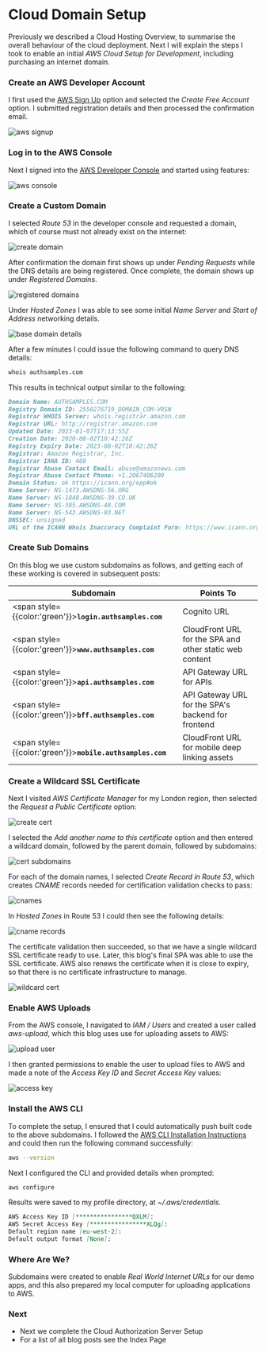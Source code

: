 # Cloud Domain Setup

Previously we described a <Link href='/posts/cloud-hosting'>Cloud Hosting Overview</Link>, to summarise the overall behaviour of the cloud deployment. Next I will explain the steps I took to enable an initial *AWS Cloud Setup for Development*, including purchasing an internet domain.

### Create an AWS Developer Account

I first used the [AWS Sign Up](https://aws.amazon.com/free) option and selected the *Create Free Account* option. I submitted registration details and then processed the confirmation email.

![aws signup](/images/590/aws-signup.jpg)

### Log in to the AWS Console

Next I signed into the [AWS Developer Console](https://aws.amazon.com/console/) and started using features:

![aws console](/images/590/aws-console.jpg)

### Create a Custom Domain

I selected *Route 53* in the developer console and requested a domain, which of course must not already exist on the internet:

![create domain](/images/590/create-domain.jpg)

After confirmation the domain first shows up under *Pending Requests* while the DNS details are being registered. Once complete, the domain shows up under *Registered Domains*.

![registered domains](/images/590/registered-domains.jpg)

Under *Hosted Zones* I was able to see some initial *Name Server* and *Start of Address* networking details.

![base domain details](/images/590/base-domain-details.jpg)

After a few minutes I could issue the following command to query DNS details:

```bash
whois authsamples.com
```

This results in technical output similar to the following:

```markdown
Domain Name: AUTHSAMPLES.COM
Registry Domain ID: 2550276719_DOMAIN_COM-VRSN
Registrar WHOIS Server: whois.registrar.amazon.com
Registrar URL: http://registrar.amazon.com
Updated Date: 2023-01-07T17:13:55Z
Creation Date: 2020-08-02T10:42:26Z
Registry Expiry Date: 2023-08-02T10:42:26Z
Registrar: Amazon Registrar, Inc.
Registrar IANA ID: 468
Registrar Abuse Contact Email: abuse@amazonaws.com
Registrar Abuse Contact Phone: +1.2067406200
Domain Status: ok https://icann.org/epp#ok
Name Server: NS-1473.AWSDNS-56.ORG
Name Server: NS-1848.AWSDNS-39.CO.UK
Name Server: NS-385.AWSDNS-48.COM
Name Server: NS-543.AWSDNS-03.NET
DNSSEC: unsigned
URL of the ICANN Whois Inaccuracy Complaint Form: https://www.icann.org/wicf/
```

### Create Sub Domains

On this blog we use custom subdomains as follows, and getting each of these working is covered in subsequent posts:

| Subdomain | Points To |
| --------- | --------- |
| <span style={{color:'green'}}>**`login.authsamples.com`**</span> | Cognito URL |
| <span style={{color:'green'}}>**`www.authsamples.com`**</span> | CloudFront URL for the SPA and other static web content |
| <span style={{color:'green'}}>**`api.authsamples.com`**</span> | API Gateway URL for APIs |
| <span style={{color:'green'}}>**`bff.authsamples.com`**</span> | API Gateway URL for the SPA's backend for frontend |
| <span style={{color:'green'}}>**`mobile.authsamples.com`**</span> | CloudFront URL for mobile deep linking assets |

### Create a Wildcard SSL Certificate

Next I visited *AWS Certificate Manager* for my London region, then selected the *Request a Public Certificate* option:

![create cert](/images/590/create-cert.jpg)

I selected the *Add another name to this certificate* option and then entered a wildcard domain, followed by the parent domain, followed by subdomains:

![cert subdomains](/images/590/cert-subdomains.jpg)

For each of the domain names, I selected *Create Record in Route 53*, which creates *CNAME* records needed for certification validation checks to pass:

![cnames](/images/590/cnames.jpg)

In *Hosted Zones* in Route 53 I could then see the following details:

![cname records](/images/590/cname-records.jpg)

The certificate validation then succeeded, so that we have a single wildcard SSL certificate ready to use. Later, this blog's final SPA was able to use the SSL certificate. AWS also renews the certificate when it is close to expiry, so that there is no certificate infrastructure to manage.

![wildcard cert](/images/590/wildcard-cert.jpg)

### Enable AWS Uploads

From the AWS console, I navigated to *IAM / Users* and created a user called *aws-upload*, which this blog uses use for uploading assets to AWS:

![upload user](/images/590/upload-user.jpg)

I then granted permissions to enable the user to upload files to AWS and made a note of the *Access Key ID* and *Secret Access Key* values:

![access key](/images/590/access-key.jpg)

### Install the AWS CLI

To complete the setup, I ensured that I could automatically push built code to the above subdomains. I followed the [AWS CLI Installation Instructions](https://docs.aws.amazon.com/cli/latest/userguide/getting-started-install.html) and could then run the following command successfully:

```bash
aws --version
```

Next I configured the CLI and provided details when prompted:

```bash
aws configure
```

Results were saved to my profile directory, at *~/.aws/credentials*.

```markdown
AWS Access Key ID [****************QXLM]: 
AWS Secret Access Key [****************XLQg]: 
Default region name [eu-west-2]: 
Default output format [None]:
```

### Where Are We?

Subdomains were created to enable *Real World Internet URLs* for our demo apps, and this also prepared my local computer for uploading applications to AWS.

### Next

- Next we complete the <Link href='/posts/managed-authorization-server-setup'>Cloud Authorization Server Setup</Link>
- For a list of all blog posts see the <Link href='/posts/index'>Index Page</Link>


